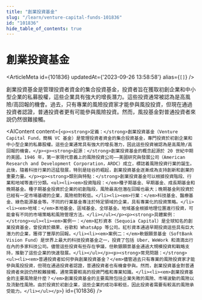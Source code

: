 ```yaml
---
title: "創業投資基金"
slug: "/learn/venture-capital-funds-101836"
id: "101836"
hide_table_of_contents: true
---
```



# 創業投資基金

<ArticleMeta id={101836} updatedAt={'2023-09-26 13:58:58'} alias={`[]`} />
<div className='border-solid border-b border-t-0 my-4 border-[var(--ifm-color-gray-300)]' />

創業投資基金是管理投資者資金的集合投資基金，投資者旨在獲取初創企業和中小型企業的私募股權，這些企業具有強大的增長潛力。這些投資通常被認為是高風險/高回報的機會。過去，只有專業的風險投資家才能參與風投投資，但現在通過投資者認證，普通投資者更有可能參與風險投資。然而，風投基金對普通投資者來説仍然很難接觸。

<AIContent content={`<p><strong>定義：</strong>創業投資基金（Venture Capital Fund，簡稱 VC 基金）是管理投資者資金的集合投資基金，專門投資於初創企業和中小型企業的私募股權。這些企業通常具有強大的增長潛力，因此這些投資被認為是高風險/高回報的機會。</p><p><strong>起源：</strong>創業投資基金的概念起源於 20 世紀中期的美國。1946 年，第一家現代意義上的風險投資公司——美國研究與發展公司（American Research and Development Corporation，ARDC）成立，標誌着風險投資行業的誕生。此後，隨着科技行業的迅猛發展，特別是硅谷的崛起，創業投資基金逐漸成為支持創新和創業的重要力量。</p><p><strong>類別與特點：</strong>創業投資基金可以根據投資階段、行業和地域等進行分類。<ul><li><em>投資階段：</em>種子期基金、早期基金、成長期基金和晚期基金。種子期基金投資於企業的初創階段，風險最高但潛在回報也最大；晚期基金則投資於已經有一定市場基礎的企業，風險相對較低。</li><li><em>行業：</em>科技基金、醫療基金、綠色能源基金等。不同的行業基金專注於特定領域的企業，具有專業化的投資策略。</li><li><em>地域：</em>本地基金、區域基金、全球基金。地域基金根據地理位置進行投資，可能會有不同的市場策略和風險管理方法。</li></ul></p><p><strong>具體案例：</strong><ul><li><em>案例一：</em>紅杉資本（Sequoia Capital）是全球知名的創業投資基金，曾投資於蘋果、谷歌和 WhatsApp 等公司。紅杉資本通過早期投資這些具有巨大潛力的企業，獲得了豐厚的回報。</li><li><em>案例二：</em>軟銀願景基金（SoftBank Vision Fund）是世界上最大的科技投資基金之一，投資了包括 Uber、WeWork 和滴滴出行在內的多家科技公司。儘管這些投資有些存在爭議，但軟銀願景基金通過大規模投資和戰略支持，推動了這些企業的快速發展。</li></ul></p><p><strong>常見問題：</strong><ul><li><em>普通投資者如何參與創業投資基金？</em>儘管過去只有專業的風險投資家才能參與風投投資，但現在通過投資者認證，普通投資者也有機會參與。然而，創業投資基金對普通投資者來説仍然較難接觸，通常需要較高的投資門檻和專業知識。</li><li><em>創業投資基金的主要風險是什麼？</em>創業投資基金的主要風險包括企業失敗的風險、市場波動的風險以及流動性風險。由於投資於初創企業，這些企業的成功率較低，因此投資者需要有較高的風險承受能力。</li></ul></p>`} id={101836} />
